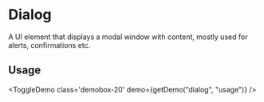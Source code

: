 <script lang="ts">

</script>

# Dialog 

A UI element that displays a modal window with content, mostly used for alerts, confirmations etc. 

## Usage
<ToggleDemo class='demobox-20' demo={getDemo("dialog", "usage")} />
